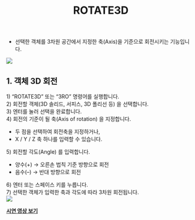 ﻿---
title: ROTATE3D
---


[image1]: ../../../../../assets/images/commands/rotate3d/image1.png
[image2]: ../../../../../assets/images/commands/rotate3d/image2.png


* 선택한 객체를 3차원 공간에서 지정한 축(Axis)을 기준으로 회전시키는 기능입니다.

![][image1]

## **1\. 객체 3D 회전**

1\) “ROTATE3D” 또는 “3RO” 명령어를 실행합니다.  
2\) 회전할 객체(3D 솔리드, 서피스, 3D 폴리선 등) 을 선택합니다.  
3\) 엔터를 눌러 선택을 완료합니다.  
4\) 회전의 기준이 될 축(Axis of rotation) 을 지정합니다.

- 두 점을 선택하여 회전축을 지정하거나,  
- X / Y / Z 축 하나를 입력할 수 있습니다.

5\) 회전할 각도(Angle) 를 입력합니다.

- 양수(+) → 오른손 법칙 기준 방향으로 회전  
- 음수(–) → 반대 방향으로 회전

6\) 엔터 또는 스페이스 키를 누릅니다.  
7\) 선택한 객체가 입력한 축과 각도에 따라 3차원 회전됩니다.  
![][image2]  

[**<Icon name="youtube" class="emoji"/> 시연 영상 보기**](https://youtu.be/JwiNsSsiKnw) 



